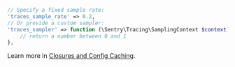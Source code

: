 ```php {filename:config/sentry.php}
// Specify a fixed sample rate:
'traces_sample_rate' => 0.2,
// Or provide a custom sampler:
'traces_sampler' => function (\Sentry\Tracing\SamplingContext $context): float {
    // return a number between 0 and 1
},
```

<Alert>

Learn more in [Closures and Config Caching](/platforms/php/guides/laravel/configuration/laravel-options/#closures-and-config-caching).

</Alert>

